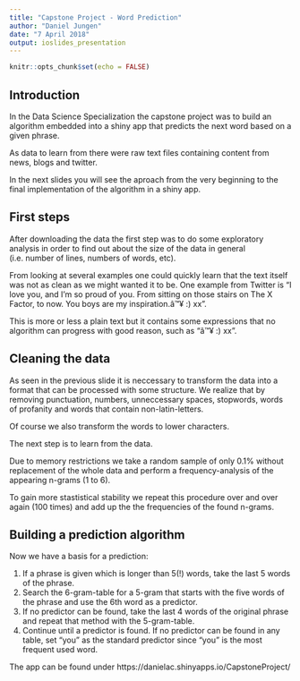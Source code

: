 ```yaml
---
title: "Capstone Project - Word Prediction"
author: "Daniel Jungen"
date: "7 April 2018"
output: ioslides_presentation
---
```


```r
knitr::opts_chunk$set(echo = FALSE)
```

## Introduction

In the Data Science Specialization the capstone project was to build an algorithm embedded into a shiny app that predicts the next word based on a given phrase.

As data to learn from there were raw text files containing content from news, blogs and twitter.

In the next slides you will see the aproach from the very beginning to the final implementation of the algorithm in a shiny app.

## First steps

After downloading the data the first step was to do some exploratory analysis in order to find out about the size of the data in general (i.e. number of lines, numbers of words, etc).

From looking at several examples one could quickly learn that the text itself was not as clean as we might wanted it to be. One example from Twitter is "I love you, and I'm so proud of you. From sitting on those stairs on The X Factor, to now. You boys are my inspiration.â™¥ :) xx".

This is more or less a plain text but it contains some expressions that no algorithm can progress with good reason, such as "â™¥ :) xx".

## Cleaning the data
As seen in the previous slide it is neccessary to transform the data into a format that can be processed with some structure.
We realize that by removing punctuation, numbers, unneccessary spaces, stopwords, words of profanity and words that contain non-latin-letters.

Of course we also transform the words to lower characters.

The next step is to learn from the data.

Due to memory restrictions we take a random sample of only 0.1% without replacement of the whole data and perform a frequency-analysis of the appearing n-grams (1 to 6).

To gain more stastistical stability we repeat this procedure over and over again (100 times) and add up the the frequencies of the found n-grams.

## Building a prediction algorithm

Now we have a basis for a prediction:

1. If a phrase is given which is longer than 5(!) words, take the last 5 words of the phrase.
2. Search the 6-gram-table for a 5-gram that starts with the five words of the phrase and use the 6th word as a predictor.
3. If no predictor can be found, take the last 4 words of the original phrase and repeat that method with the 5-gram-table.
4. Continue until a predictor is found. If no predictor can be found in any table, set "you" as the standard predictor since "you" is the most frequent used word.

The app can be found under https://danielac.shinyapps.io/CapstoneProject/